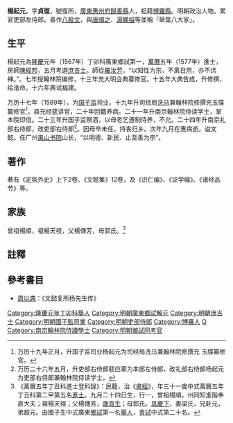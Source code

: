 {{Otheruses|杨起元}}
{{明清人物信息框
| 姓名 = 楊起元
| 原名 =
| 圖片名稱= 
| 圖片大小 =
| 圖片說明 = 
| 最高職務 = 吏部左侍郎
| 國家 = 大明 
| 爵位 =
| 籍貫 = [[愽羅縣|愽羅縣]]
| 族裔 = 
| 字號 = 字貞復，號復所
| 諡號 = 文懿
| 出生日期 = 嘉靖二十六年（1547年）九月二十四日
| 出生地點 =
| 逝世日期 = 萬曆二十七年
| 逝世地點 =
| 墓葬 =
| 配偶 = 梁氏
| 親屬 = 
| 出身 =
* 隆慶元年丁卯科廣東鄉試第一名舉人
* 萬曆五年丁丑科進士出身
| 經歷 =
| 著作 =  
*《文懿集》12卷
}}
'''楊起元'''{{BD|1547年||1599年||catIdx=Y楊}}，字'''貞復'''，號復所，[[廣東|廣東]][[惠州府|惠州府]][[歸善縣|歸善縣]]人，祖籍[[愽羅縣|愽羅縣]]。明朝政治人物。累官吏部左侍郎。善作[[八股文|八股文]]，與[[唐順之|唐順之]]、[[湯顯祖|湯顯祖]]等並稱「舉葉八大家」。

==生平==
楊起元為[[隆庆_(明朝)|隆慶]]元年（1567年）丁卯科廣東鄉試第一，[[萬曆|萬曆]]五年（1577年）進士，房師[[陳經邦|陳經邦]]，五月考選[[庶吉士|庶吉士]]。師從[[羅汝芳|羅汝芳]]，“以知性为宗，不离日用，亦不讳禅。”。七年授翰林院编修，十三年充大明会典纂修官。十五年大典告成，升修撰，给诰命。十六年典试福建。

万历十七年（1589年），为[[国子监|国子监]]司业。十九年升司经局[[洗马|洗马]]兼翰林院修撰充玉牒纂修官<ref>万历十九年正月，升国子监司业杨起元为司经局洗马兼翰林院修撰充 玉牒纂修官。</ref>，尋充经筵讲官，二十年回籍养病。二十一年升南京翰林院侍读学士，掌本院印信。二十三年升国子监祭酒，以母老乞遵制侍养，不允。二十四年升南京礼部右侍郎，改吏部右侍郎<ref>万历二十六年五月，升吏部右侍郎裴应章为本部左侍郎，改礼部右侍郎杨起元为吏部右侍郎兼翰林院侍读学士。</ref>。因母卒未任，持丧归乡。次年九月在惠病逝。谥文懿。任广州[[禺山书院|禺山书院]]山长，“以明德、新民、止至善为宗”。

==著作==
著有《定氛外史》上下2卷、《文懿集》12卷，及《识仁编》、《证学编》、《诸经品节》等。

==家族==
曾祖楊順，祖楊天祦，父楊傳芳，母郭氏。<ref>《萬曆五年丁丑科進士登科錄》：民籍，治《[[書經|書經]]》，年三十一歲中式萬曆五年丁丑科第二甲第五名[[進士|進士]]。九月二十四日生，行一，曾祖楊順，州同知進階奉直大夫；祖楊天祦；父楊傳芳，[[歲貢生|歲貢生]]；母郭氏。[[具慶下|具慶下]]，妻梁氏，兄赴元，弟超元。由國子生中式廣東[[鄉試|鄉試]]第一名[[舉人|舉人]]，[[會試|會試]]中式第二十名。</ref>

==註釋==
{{reflist}}

==參考書目==
* [[周以典|周以典]]：《文懿复所杨先生传》

{{並稱|明朝舉業八大家|<small>吳縣</small>[[王鏊|王鏊]] - <small>武進</small>[[唐順之|唐順之]] - <small>常熟</small>[[瞿景淳|瞿景淳]] - <small>武進</small>[[薛應旂|薛應旂]] - <small>昆山</small>[[歸有光|歸有光]] - <small>德清</small>[[胡友信|胡友信]] - <small>歸善</small>[[楊起元_(博羅)|楊起元]] - <small>臨川</small>[[湯顯祖|湯顯祖]]}}
{{萬曆五年丁丑科殿试金榜}}
{{規範控制}}
{{DEFAULTSORT:Yang楊}}

[[Category:隆慶元年丁卯科舉人|Category:隆慶元年丁卯科舉人]]
[[Category:明朝廣東鄉試解元|Category:明朝廣東鄉試解元]]
[[Category:明朝庶吉士|Category:明朝庶吉士]]
[[Category:明朝國子監司業|Category:明朝國子監司業]]
[[Category:明朝吏部侍郎|Category:明朝吏部侍郎]]
[[Category:博羅人|Category:博羅人]]
[[Category:楊姓|Q]]
[[Category:南京翰林院侍讀學士|Category:南京翰林院侍讀學士]]
[[Category:明朝鄉試同考官|Category:明朝鄉試同考官]]
